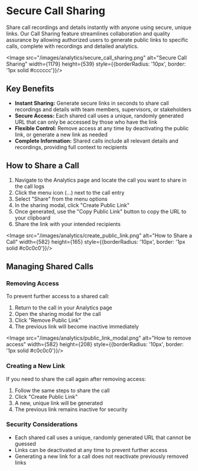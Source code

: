 
# Secure Call Sharing

Share call recordings and details instantly with anyone using secure, unique links. Our Call Sharing feature streamlines collaboration and quality assurance by allowing authorized users to generate public links to specific calls, complete with recordings and detailed analytics.

<Image src="/images/analytics/secure_call_sharing.png" alt="Secure Call Sharing" width={1179} height={539} style={{borderRadius: '10px', border: '1px solid #cccccc'}}/>

## Key Benefits

* **Instant Sharing:** Generate secure links in seconds to share call recordings and details with team members, supervisors, or stakeholders
* **Secure Access:** Each shared call uses a unique, randomly generated URL that can only be accessed by those who have the link
* **Flexible Control:** Remove access at any time by deactivating the public link, or generate a new link as needed
* **Complete Information:** Shared calls include all relevant details and recordings, providing full context to recipients

## How to Share a Call

1. Navigate to the Analytics page and locate the call you want to share in the call logs
2. Click the menu icon (...) next to the call entry
3. Select "Share" from the menu options
4. In the sharing modal, click "Create Public Link"
5. Once generated, use the "Copy Public Link" button to copy the URL to your clipboard
6. Share the link with your intended recipients

<Image src="/images/analytics/create_public_link.png" alt="How to Share a Call" width={582} height={165} style={{borderRadius: '10px', border: '1px solid #c0c0c0'}}/>

## Managing Shared Calls

### Removing Access
To prevent further access to a shared call:

1. Return to the call in your Analytics page
2. Open the sharing modal for the call
3. Click "Remove Public Link"
4. The previous link will become inactive immediately

<Image src="/images/analytics/public_link_modal.png" alt="How to remove access" width={582} height={208} style={{borderRadius: '10px', border: '1px solid #c0c0c0'}}/>

### Creating a New Link
If you need to share the call again after removing access:

1. Follow the same steps to share the call
2. Click "Create Public Link"
3. A new, unique link will be generated
4. The previous link remains inactive for security

### Security Considerations

* Each shared call uses a unique, randomly generated URL that cannot be guessed
* Links can be deactivated at any time to prevent further access
* Generating a new link for a call does not reactivate previously removed links